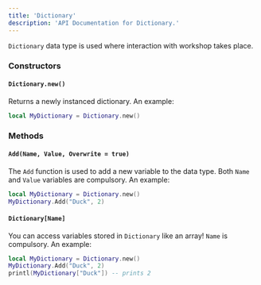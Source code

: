 ```yaml
---
title: 'Dictionary'
description: 'API Documentation for Dictionary.'
---
```

<Info>`Dictionary` data type is used where interaction with workshop takes place.</Info>

### Constructors
#### `Dictionary.new()`
Returns a newly instanced dictionary. An example:
```lua
local MyDictionary = Dictionary.new()
```

### Methods
#### `Add(Name, Value, Overwrite = true)`
The `Add` function is used to add a new variable to the data type. Both `Name` and `Value` variables are compulsory. An example:
```lua
local MyDictionary = Dictionary.new()
MyDictionary.Add("Duck", 2)
```

#### `Dictionary[Name]`
You can access variables stored in `Dictionary` like an array! `Name` is compulsory. An example:
```lua
local MyDictionary = Dictionary.new()
MyDictionary.Add("Duck", 2)
printl(MyDictionary["Duck"]) -- prints 2
```